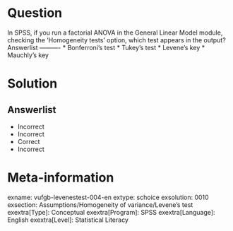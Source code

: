 Question
========

In SPSS, if you run a factorial ANOVA in the General Linear Model module, checking the 'Homogeneity tests' option, which test appears in the output? 
Answerlist
----------
* Bonferroni's test
* Tukey's test
* Levene's key
* Mauchly's key

Solution
========

Answerlist
----------
* Incorrect
* Incorrect
* Correct
* Incorrect

Meta-information
================
exname: vufgb-levenestest-004-en
extype: schoice
exsolution: 0010
exsection: Assumptions/Homogeneity of variance/Levene's test
exextra[Type]: Conceptual
exextra[Program]: SPSS
exextra[Language]: English
exextra[Level]: Statistical Literacy
